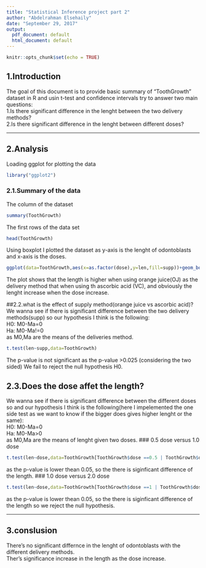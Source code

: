 ```yaml
---
title: "Statistical Inference project part 2"
author: "Abdelrahman Elsehaily"
date: "September 29, 2017"
output:
  pdf_document: default
  html_document: default
---
```


```r
knitr::opts_chunk$set(echo = TRUE)
```

## 1.Introduction

The goal of this document is to provide basic summary of "ToothGrowth" dataset  in R and usin t-test and confidence intervals try to answer two main questions:  
  1.Is there significant difference in the lenght between the two delivery methods?  
  2.Is there significant difference in the lenght between different doses?  

---

## 2.Analysis

Loading ggplot for plotting the data
```r
library("ggplot2")
```

### 2.1.Summary of the data
The column of the dataset
```r
summary(ToothGrowth)
```
The first rows of the data set
```r
head(ToothGrowth)
```
Using boxplot I plotted the dataset as y-axis is the lenght of odontoblasts and x-axis is the doses.
```r
ggplot(data=ToothGrowth,aes(x=as.factor(dose),y=len,fill=supp))+geom_boxplot()+ggtitle("Dose versus the lenght in various delivery methods")+xlab("Dose")+ylab("length of odontoblasts")
```
The plot shows that the length is higher when using orange juice(OJ) as the delivery method that when using th ascorbic acid (VC), and obviously the lenght increase when the dose increase.

##2.2.what is the effect of supply method(orange juice vs  ascorbic acid)? 
We wanna see if there is significant difference between the two delivery methods(supp) so our hypothesis I think is the following:  
  H0: M0-Ma=0  
  Ha: M0-Ma!=0  
as M0,Ma are the means of the deliveries method.
```r
t.test(len~supp,data=ToothGrowth)

```

The p-value is not significant as the p-value >0.025 (considering the two sided)
We fail to reject the null hypothesis H0.

## 2.3.Does the dose affet the length?
We wanna see if there is significant difference between the different doses so and our hypothesis I think is the following(here I  impelemented the one side test as we want to know if the bigger does gives higher lenght or the same):  
  H0: M0-Ma=0  
  Ha: M0-Ma>0  
as M0,Ma are the means of lenght given two doses.
### 0.5 dose versus 1.0 dose
```r
t.test(len~dose,data=ToothGrowth[ToothGrowth$dose ==0.5 | ToothGrowth$dose ==1,])
```
as the p-value is lower thean 0.05, so the there is siginficant difference of the length.
### 1.0 dose versus 2.0 dose

```r
t.test(len~dose,data=ToothGrowth[ToothGrowth$dose ==1 | ToothGrowth$dose ==2,])
```
as the p-value is lower thean 0.05, so the there is siginficant difference of the length so we reject the null hypothesis.  

---

## 3.conslusion



There's no significant differnce in the lenght of odontoblasts with the different delivery methods.  
Ther's significance increase in the length as the dose increase. 
